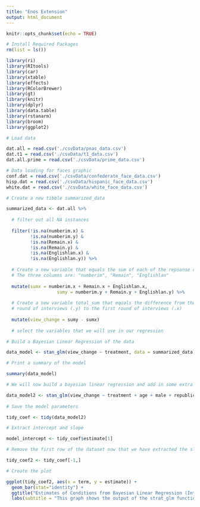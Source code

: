 ---
title: "Enos Extension"
output: html_document
---

```{r setup, include=FALSE}
knitr::opts_chunk$set(echo = TRUE)

# Install Required Packages
rm(list = ls())

library(ri)
library(RItools)
library(car)
library(xtable)
library(effects)
library(RColorBrewer)
library(gt)
library(knitr)
library(dplyr)
library(data.table)
library(rstanarm)
library(broom)
library(ggplot2)

# Load data

dat.all = read.csv('./csvData/pnas_data.csv')
dat.t1 = read.csv('./csvData/t1_data.csv')
dat.all.prime = read.csv('./csvData/prime_data.csv')

# Data loading for faces graphic
conf.dat = read.csv('./csvData/confederate_face_data.csv')
hisp.dat = read.csv('./csvData/hispanic_face_data.csv')
white.dat = read.csv('./csvData/white_face_data.csv')

```


```{r DataCreation, echo = FALSE, include = FALSE}

# Create a new tibble summarized_data

summarized_data <- dat.all %>% 
  
  # filter out all NA instances
  
  filter(!is.na(numberim.x) &
         !is.na(numberim.y) &
         !is.na(Remain.x) &
         !is.na(Remain.y) &
         !is.na(Englishlan.x) &
         !is.na(Englishlan.y)) %>% 
  
  # Create a new variable that equals the sum of each of the repsonse columns
  # The three columns are: "numberim", "Remain", "Englishlan"
  
  mutate(sumx = numberim.x + Remain.x + Englishlan.x,
                   sumy = numberim.y + Remain.y + Englishlan.y) %>% 
  
  # Create a new variable total_sum that equals the difference from the second
  # round of interviews (.y) to the first round of interviews (.x)
  
  mutate(view_change = sumy - sumx) 
  
  # select the variables that we will use in our regression

# Build a Bayesian Linear Regression of the data

data_model <- stan_glm(view_change ~ treatment, data = summarized_data)

# Print a summary of the model

summary(data_model)

```

```{r DataModeling}

# We will now build a bayesian linear regression and add in some extra variables

data_model2 <- stan_glm(view_change ~ treatment + age + male + republican + income + romney.voter, data = summarized_data)
  
# Save the model parameters

tidy_coef <- tidy(data_model2)

# Extract intercept and slope

model_intercept <- tidy_coef$estimate[1]

# Remove the first row of the dataset now that we have extracted the slope

tidy_coef2 <- tidy_coef[-1,]

# Create the plot

ggplot(tidy_coef2, aes(x = term, y = estimate)) +
  geom_bar(stat="identity") +
  ggtitle("Estimates of Conditions from Bayesian Linear Regression (Intercept = 1)") +
  labs(subtitle = "This graph shows the output of the strat_glm function on the projects dataset. It can be seen that the treatment condition has the largest impact of any of the given variables.")


```
